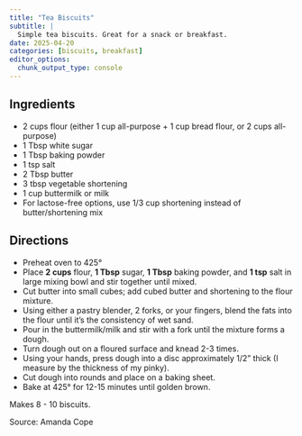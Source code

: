 ```yaml
---
title: "Tea Biscuits"
subtitle: |
  Simple tea biscuits. Great for a snack or breakfast.
date: 2025-04-20
categories: [biscuits, breakfast]
editor_options:
  chunk_output_type: console
---
```


## Ingredients

* 2 cups flour (either 1 cup all-purpose + 1 cup bread flour, or 2 cups all-purpose)
* 1 Tbsp white sugar 
* 1 Tbsp baking powder 
* 1 tsp salt
* 2 Tbsp butter
* 3 tbsp vegetable shortening
* 1 cup buttermilk or milk
* For lactose-free options, use 1/3 cup shortening instead of butter/shortening mix

## Directions 

* Preheat oven to 425°
* Place **2 cups** flour, **1 Tbsp** sugar, **1 Tbsp** baking powder, and **1 tsp** salt in large mixing bowl and stir together until mixed.
* Cut butter into small cubes; add cubed butter and shortening to the flour mixture.
* Using either a pastry blender, 2 forks, or your fingers, blend the fats into the flour until it's the consistency of wet sand.
* Pour in the buttermilk/milk and stir with a fork until the mixture forms a dough.
* Turn dough out on a floured surface and knead 2-3 times.
* Using your hands, press dough into a disc approximately 1/2" thick (I measure by the thickness of my pinky).
* Cut dough into rounds and place on a baking sheet.
* Bake at 425° for 12-15 minutes until golden brown.

Makes 8 - 10 biscuits.

Source: Amanda Cope